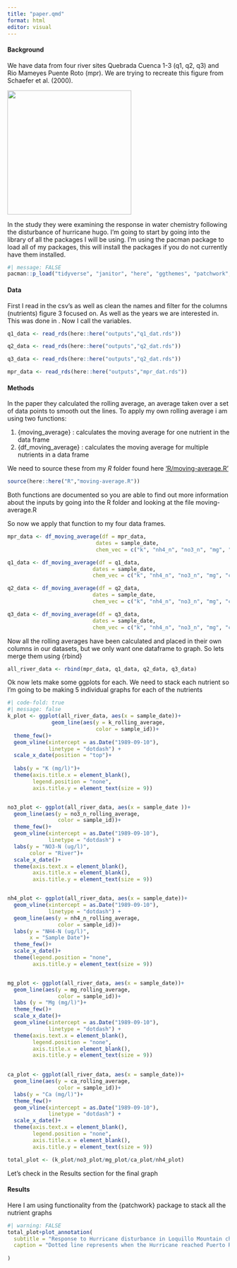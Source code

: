 ```yaml
---
title: "paper.qmd"
format: html
editor: visual
---
```


#### Background

We have data from four river sites Quebrada Cuenca 1-3 (q1, q2, q3) and Rio Mameyes Puente Roto (mpr). We are trying to recreate this figure from Schaefer et al. (2000).

![](Schaefer_etal_2020_fig3.png){fig-align="center" width="281"}

In the study they were examining the response in water chemistry following the disturbance of hurricane hugo. I'm going to start by going into the library of all the packages I will be using. I'm using the pacman package to load all of my packages, this will install the packages if you do not currently have them installed.

```r
#| message: FALSE
pacman::p_load("tidyverse", "janitor", "here", "ggthemes", "patchwork", "ARTofR")
```

#### Data

First I read in the csv's as well as clean the names and filter for the columns (nutrients) figure 3 focused on. As well as the years we are interested in. This was done in [](). Now I call the variables.

```r
q1_data <- read_rds(here::here("outputs","q1_dat.rds"))

q2_data <- read_rds(here::here("outputs","q2_dat.rds"))

q3_data <- read_rds(here::here("outputs","q2_dat.rds"))

mpr_data <- read_rds(here::here("outputs","mpr_dat.rds"))
```



#### Methods

In the paper they calculated the rolling average, an average taken over a set of data points to smooth out the lines. To apply my own rolling average i am using two functions:

1.  {moving_average} : calculates the moving average for one nutrient in the data frame
2.  {df_moving_average} : calculates the moving average for multiple nutrients in a data frame

We need to source these from my *R* folder found here
['R/moving-average.R'](https://github.com/petervitale910/eds214-hurricane/blob/main/R/moving-average.R)

```r
source(here::here("R","moving-average.R"))
```

Both functions are documented so you are able to find out more information about the inputs by going into the R folder and looking at the file moving-average.R

So now we apply that function to my four data frames.

```r
mpr_data <- df_moving_average(df = mpr_data, 
                            dates = sample_date,
                            chem_vec = c("k", "nh4_n", "no3_n", "mg", "ca"))

q1_data <- df_moving_average(df = q1_data, 
                           dates = sample_date,
                           chem_vec = c("k", "nh4_n", "no3_n", "mg", "ca"))

q2_data <- df_moving_average(df = q2_data, 
                           dates = sample_date,
                           chem_vec = c("k", "nh4_n", "no3_n", "mg", "ca"))

q3_data <- df_moving_average(df = q3_data, 
                           dates = sample_date,
                           chem_vec = c("k", "nh4_n", "no3_n", "mg", "ca"))
```

Now all the rolling averages have been calculated and placed in their own columns in our datasets, but we only want one dataframe to graph. So lets merge them using {rbind}

```r
all_river_data <- rbind(mpr_data, q1_data, q2_data, q3_data)
```

Ok now lets make some ggplots for each. We need to stack each nutrient so I'm going to be making 5 individual graphs for each of the nutrients

```r
#| code-fold: true
#| message: false
k_plot <- ggplot(all_river_data, aes(x = sample_date))+
              geom_line(aes(y = k_rolling_average, 
                            color = sample_id))+
  theme_few()+
  geom_vline(xintercept = as.Date("1989-09-10"),
             linetype = "dotdash") +
  scale_x_date(position = "top")+
  
  labs(y = "K (mg/l)")+
  theme(axis.title.x = element_blank(),
        legend.position = "none",
        axis.title.y = element_text(size = 9))


no3_plot <- ggplot(all_river_data, aes(x = sample_date ))+
  geom_line(aes(y = no3_n_rolling_average, 
                color = sample_id))+
  theme_few()+
  geom_vline(xintercept = as.Date("1989-09-10"),
             linetype = "dotdash") +
  labs(y = "NO3-N (ug/l)",
       color = "River")+
  scale_x_date()+
  theme(axis.text.x = element_blank(),
        axis.title.x = element_blank(),
        axis.title.y = element_text(size = 9))


nh4_plot <- ggplot(all_river_data, aes(x = sample_date))+
  geom_vline(xintercept = as.Date("1989-09-10"),
             linetype = "dotdash") +
  geom_line(aes(y = nh4_n_rolling_average, 
                color = sample_id))+
  labs(y = "NH4-N (ug/l)",
       x = "Sample Date")+
  theme_few()+
  scale_x_date()+
  theme(legend.position = "none",
        axis.title.y = element_text(size = 9))


mg_plot <- ggplot(all_river_data, aes(x = sample_date))+
  geom_line(aes(y = mg_rolling_average, 
                color = sample_id))+
  labs (y = "Mg (mg/l)")+
  theme_few()+
  scale_x_date()+
  geom_vline(xintercept = as.Date("1989-09-10"),
             linetype = "dotdash") +
  theme(axis.text.x = element_blank(), 
        legend.position = "none",
        axis.title.x = element_blank(),
        axis.title.y = element_text(size = 9))
  

ca_plot <- ggplot(all_river_data, aes(x = sample_date))+
  geom_line(aes(y = ca_rolling_average,
                color = sample_id))+
  labs(y = "Ca (mg/l)")+
  theme_few()+
  geom_vline(xintercept = as.Date("1989-09-10"),
             linetype = "dotdash") +
  scale_x_date()+
  theme(axis.text.x = element_blank(), 
        legend.position = "none",
        axis.title.x = element_blank(),
        axis.title.y = element_text(size = 9))

total_plot <- (k_plot/no3_plot/mg_plot/ca_plot/nh4_plot)
```

Let's check in the Results section for the final graph

#### Results

Here I am using functionality from the {patchwork} package to stack all the nutrient graphs

```r
#| warning: FALSE
total_plot+plot_annotation(
  subtitle = "Response to Hurricane disturbance in Loquillo Mountain chemestry after Hurricane Hugo (1989)",
  caption = "Dotted line represents when the Hurricane reached Puerto Rico"
  
)
```
